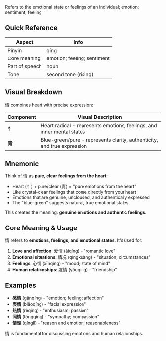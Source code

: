 Refers to the emotional state or feelings of an individual; emotion; sentiment; feeling.

## Quick Reference

| Aspect         | Info                      |
| -------------- | ------------------------- |
| Pinyin         | qíng                      |
| Core meaning   | emotion; feeling; sentiment |
| Part of speech | noun                      |
| Tone           | second tone (rising)      |

## Visual Breakdown

情 combines heart with precise expression:

| Component | Visual Description                                                        |
| --------- | ------------------------------------------------------------------------- |
| **忄**    | Heart radical - represents emotions, feelings, and inner mental states   |
| **青**    | Blue-green/pure - represents clarity, authenticity, and true expression  |

## Mnemonic

Think of 情 as **pure, clear feelings from the heart**:

- Heart (忄) + pure/clear (青) = "pure emotions from the heart"
- Like crystal-clear feelings that come directly from your heart
- Emotions that are genuine, unclouded, and authentically expressed
- The "blue-green" suggests natural, true emotional states

This creates the meaning: **genuine emotions and authentic feelings**.

## Core Meaning & Usage

情 refers to **emotions, feelings, and emotional states**. It's used for:

1. **Love and affection**: 爱情 (àiqíng) - "romantic love"
2. **Emotional situations**: 情况 (qíngkuàng) - "situation; circumstances"
3. **Feelings**: 心情 (xīnqíng) - "mood; state of mind"
4. **Human relationships**: 友情 (yǒuqíng) - "friendship"

## Examples

- **感情** (gǎnqíng) - "emotion; feeling; affection"
- **表情** (biǎoqíng) - "facial expression"
- **热情** (rèqíng) - "enthusiasm; passion"
- **同情** (tóngqíng) - "sympathy; compassion"
- **情理** (qínglǐ) - "reason and emotion; reasonableness"

情 is fundamental for discussing emotions and human relationships.
